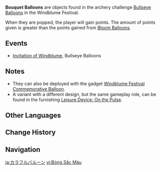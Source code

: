 {{Terminology Infobox
|image        = Icon Bouquet Balloon.png
|type         = Exploration
|type2        = Balloons
|world        = Teyvat
}}
'''Bouquet Balloons''' are objects found in the archery challenge [[Bullseye Balloons]] in the Windblume Festival.

When they are popped, the player will gain points. The amount of points given is greater than the points gained from [[Bloom Balloon]]s.

==Events==
*[[Invitation of Windblume]], Bullseye Balloons

==Notes==
* They can also be deployed with the gadget [[Windblume Festival Commemorative Balloon]].
* A variant with a different design, but the same gameplay role, can be found in the furnishing [[Leisure Device: On the Pulse]].

==Other Languages==
{{Other Languages
|en      = Bouquet Balloon
|zhs     = 缤纷球
|zhs_rm  = Bīnfēn Qiú
|zht     = 繽紛球
|zht_rm  = Bīnfēn Qiú
|zh_tl   = Colorful Ball
|ja      = カラフルバルーン
|ja_rm   = Karafuru Baruun
|ja_tl   = Colorful Balloon
|ko      = 컬러풀 풍선
|ko_tl   = Colorful Balloon
|es      = Globo florido
|es_tl   = Flowery Balloon
|fr      = Ballon fleur
|fr_tl   = Flower Balloon
|ru      = Шар букета
|ru_tl   = Bouquet Balloon
|th      = ลูกโป่งบูเก้
|th_rm   = 
|th_tl   = 
|vi      = Bóng Sắc Màu
|vi_tl   = 
|de      = Prachtballon
|de_tl   = Splendor Balloon
|id      = Balon Buket
|id_tl   = Bouquet Balloon
|pt      = Balão do Buquê
|pt_tl   = 
|tr      = Balon Buketi
|tr_tl   = 
|it      = Palloncino bouquet
|it_tl   = 
}}

==Change History==
{{Change History|1.4}}

==Navigation==
{{Exploration Navbox}}

[[ja:カラフルバルーン]]
[[vi:Bóng Sắc Màu]]